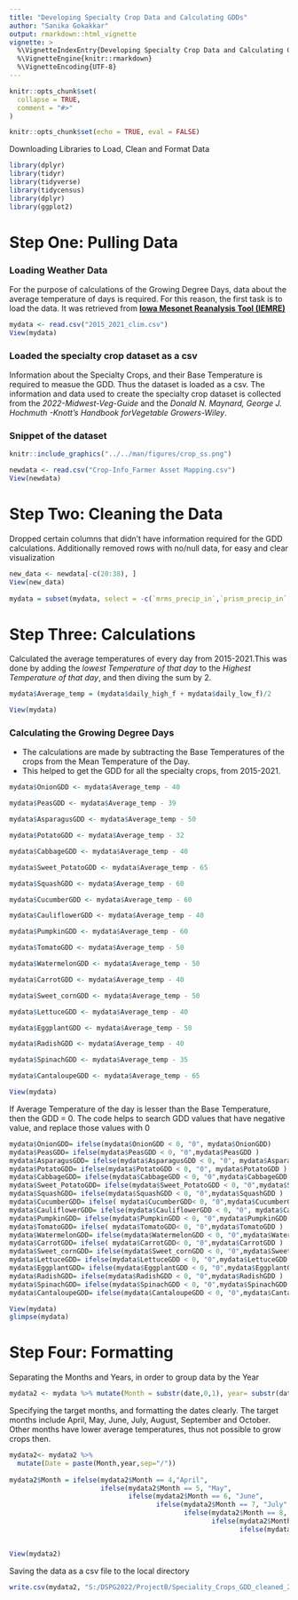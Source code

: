 ```yaml
---
title: "Developing Specialty Crop Data and Calculating GDDs"
author: "Sanika Gokakkar"
output: rmarkdown::html_vignette
vignette: >
  %\VignetteIndexEntry{Developing Specialty Crop Data and Calculating GDDs}
  %\VignetteEngine{knitr::rmarkdown}
  %\VignetteEncoding{UTF-8}
---
```


```r
knitr::opts_chunk$set(
  collapse = TRUE,
  comment = "#>"
)
```
```r
knitr::opts_chunk$set(echo = TRUE, eval = FALSE)
```
Downloading Libraries to Load, Clean and Format Data
```r
library(dplyr)
library(tidyr)
library(tidyverse)
library(tidycensus)
library(dplyr)
library(ggplot2)
```


# Step One: Pulling Data

### Loading Weather Data
For the purpose of calculations of the Growing Degree Days, data about the average temperature of days is required. For this reason, the first task is to load the data. It was retrieved from [**Iowa Mesonet Reanalysis Tool (IEMRE)**](https://mesonet.agron.iastate.edu/iemre/)

```r
mydata <- read.csv("2015_2021_clim.csv")
View(mydata)
```

### Loaded the specialty crop dataset as a csv 
Information about the Specialty Crops, and their Base Temperature is required to measue the GDD. Thus the dataset is loaded as a csv. 
The information and data used to create the specialty crop dataset is collected from the *2022-Midwest-Veg-Guide* and the *Donald N. Maynard, George J. Hochmuth -Knott's Handbook forVegetable Growers-Wiley*.

### Snippet of the dataset
```r
knitr::include_graphics("../../man/figures/crop_ss.png")
```

```r
newdata <- read.csv("Crop-Info_Farmer Asset Mapping.csv")
View(newdata)
```

# Step Two: Cleaning the Data
Dropped certain columns that didn't have information required for the GDD calculations. Additionally removed rows with no/null data, for easy and clear visualization

```r
new_data <- newdata[-c(20:38), ] 
View(new_data)
  
mydata = subset(mydata, select = -c(`mrms_precip_in`,`prism_precip_in`,`X12z_high_f`,`climate_daily_high_f`,`X12z_low_f`,`climate_daily_low_f`,`daily_precip_in`,`X12z_precip_in`,`climate_daily_precip_in` ) )
```
# Step Three: Calculations

Calculated the average temperatures of every day from 2015-2021.This was done by adding the *lowest Temperature of that day* to the *Highest Temperature of that day*, and then diving the sum by 2.

```r
mydata$Average_temp = (mydata$daily_high_f + mydata$daily_low_f)/2

View(mydata)
```

### Calculating the Growing Degree Days 
- The calculations are made by subtracting the Base Temperatures of the crops from the Mean Temperature of the Day. 
- This helped to get the GDD for all the specialty crops, from 2015-2021.

```r
mydata$OnionGDD <- mydata$Average_temp - 40

mydata$PeasGDD <- mydata$Average_temp - 39

mydata$AsparagusGDD <- mydata$Average_temp - 50

mydata$PotatoGDD <- mydata$Average_temp - 32

mydata$CabbageGDD <- mydata$Average_temp - 40

mydata$Sweet_PotatoGDD <- mydata$Average_temp - 65

mydata$SquashGDD <- mydata$Average_temp - 60

mydata$CucumberGDD <- mydata$Average_temp - 60

mydata$CauliflowerGDD <- mydata$Average_temp - 40

mydata$PumpkinGDD <- mydata$Average_temp - 60

mydata$TomatoGDD <- mydata$Average_temp - 50

mydata$WatermelonGDD <- mydata$Average_temp - 50

mydata$CarrotGDD <- mydata$Average_temp - 40

mydata$Sweet_cornGDD <- mydata$Average_temp - 50

mydata$LettuceGDD <- mydata$Average_temp - 40

mydata$EggplantGDD <- mydata$Average_temp - 50

mydata$RadishGDD <- mydata$Average_temp - 40

mydata$SpinachGDD <- mydata$Average_temp - 35

mydata$CantaloupeGDD <- mydata$Average_temp - 65

View(mydata)
``` 
If Average Temperature of the day is lesser than the Base Temperature, then the GDD = 0. 
The code helps to search GDD values that have negative value, and replace those values with 0

```r
mydata$OnionGDD= ifelse(mydata$OnionGDD < 0, "0", mydata$OnionGDD)
mydata$PeasGDD= ifelse(mydata$PeasGDD < 0, "0",mydata$PeasGDD )
mydata$AsparagusGDD= ifelse(mydata$AsparagusGDD < 0, "0", mydata$AsparagusGDD )
mydata$PotatoGDD= ifelse(mydata$PotatoGDD < 0, "0", mydata$PotatoGDD )
mydata$CabbageGDD= ifelse(mydata$CabbageGDD < 0, "0",mydata$CabbageGDD )
mydata$Sweet_PotatoGDD= ifelse(mydata$Sweet_PotatoGDD < 0, "0",mydata$Sweet_PotatoGDD )
mydata$SquashGDD= ifelse(mydata$SquashGDD < 0, "0",mydata$SquashGDD )
mydata$CucumberGDD= ifelse( mydata$CucumberGDD< 0, "0",mydata$CucumberGDD )
mydata$CauliflowerGDD= ifelse(mydata$CauliflowerGDD < 0, "0", mydata$CauliflowerGDD)
mydata$PumpkinGDD= ifelse(mydata$PumpkinGDD < 0, "0",mydata$PumpkinGDD )
mydata$TomatoGDD= ifelse( mydata$TomatoGDD< 0, "0",mydata$TomatoGDD )
mydata$WatermelonGDD= ifelse(mydata$WatermelonGDD < 0, "0",mydata$WatermelonGDD )
mydata$CarrotGDD= ifelse( mydata$CarrotGDD< 0, "0",mydata$CarrotGDD )
mydata$Sweet_cornGDD= ifelse(mydata$Sweet_cornGDD < 0, "0",mydata$Sweet_cornGDD )
mydata$LettuceGDD= ifelse(mydata$LettuceGDD < 0, "0",mydata$LettuceGDD )
mydata$EggplantGDD= ifelse(mydata$EggplantGDD < 0, "0",mydata$EggplantGDD )
mydata$RadishGDD= ifelse(mydata$RadishGDD < 0, "0",mydata$RadishGDD )
mydata$SpinachGDD= ifelse(mydata$SpinachGDD < 0, "0",mydata$SpinachGDD )
mydata$CantaloupeGDD= ifelse(mydata$CantaloupeGDD < 0, "0",mydata$CantaloupeGDD )

View(mydata)
glimpse(mydata)
```
# Step Four: Formatting

Separating the Months and Years, in order to group data by the Year
```r
mydata2 <- mydata %>% mutate(Month = substr(date,0,1), year= substr(date, (nchar(date)-3), nchar(date))) %>% mutate(Month = ifelse(Month ==1,10,Month))%>% group_by(year, Month) %>% summarise(acc_gdd_onion= sum(as.numeric(OnionGDD)),acc_gdd_peas = sum(as.numeric(PeasGDD)), acc_gdd_asparaguss = sum(as.numeric(AsparagusGDD)), acc_gdd_potato = sum(as.numeric(PotatoGDD)), acc_gdd_cabbage = sum(as.numeric(CabbageGDD)), acc_gdd_sweet_potato = sum(as.numeric(Sweet_PotatoGDD)), acc_gdd_Squash = sum(as.numeric(SquashGDD)), acc_gdd_cucumber = sum(as.numeric(CucumberGDD)), acc_gdd_Cauliflower = sum(as.numeric(CauliflowerGDD)), acc_gdd_Pumpkin = sum(as.numeric(PumpkinGDD)), acc_gdd_Tomato = sum(as.numeric(TomatoGDD)), acc_gdd_Watermelon = sum(as.numeric(WatermelonGDD)), acc_gdd_carrot = sum(as.numeric(CarrotGDD)), acc_gdd_sweet_corn = sum(as.numeric(Sweet_cornGDD)), acc_gdd_lettuce = sum(as.numeric(LettuceGDD)), acc_gdd_Eggplant = sum(as.numeric(EggplantGDD)), acc_gdd_radish = sum(as.numeric(RadishGDD)), acc_gdd_spinach = sum(as.numeric(SpinachGDD)), acc_gdd_cantaloupe = sum(as.numeric(CantaloupeGDD)))
```

Specifying the target months, and formatting the dates clearly. 
The target months include April, May, June, July, August, September and October. Other months have lower average temperatures, thus not possible to grow crops then.

```r
mydata2<- mydata2 %>%
  mutate(Date = paste(Month,year,sep="/"))
 
mydata2$Month = ifelse(mydata2$Month == 4,"April",
                       ifelse(mydata2$Month == 5, "May",
                              ifelse(mydata2$Month == 6, "June",
                                     ifelse(mydata2$Month == 7, "July",
                                            ifelse(mydata2$Month == 8, "August",
                                                   ifelse(mydata2$Month == 9, "September",
                                                          ifelse(mydata2$Month == 10,"October", mydata2$Month))))))) 

                                                                                                                                                                                                                                                                                               
View(mydata2)
```  
Saving the data as a csv file to the local directory

```r
write.csv(mydata2, "S:/DSPG2022/ProjectB/Speciality_Crops_GDD_cleaned_2015-2021.csv", row.names = FALSE)
```
